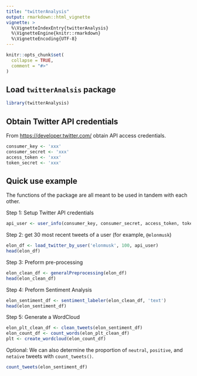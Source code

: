 ```yaml
---
title: "twitterAnalysis"
output: rmarkdown::html_vignette
vignette: >
  %\VignetteIndexEntry{twitterAnalysis}
  %\VignetteEngine{knitr::rmarkdown}
  %\VignetteEncoding{UTF-8}
---
```


```r
knitr::opts_chunk$set(
  collapse = TRUE,
  comment = "#>"
)
```

## Load `twitterAnalsis` package

```r
library(twitterAnalysis)
```

## Obtain Twitter API credentials

From <https://developer.twitter.com/> obtain API access credentials.

```r
consumer_key <- 'xxx'
consumer_secret <- 'xxx'
access_token <- 'xxx'
token_secret <- 'xxx'
```

## Quick use example

The functions of the package are all meant to be used in tandem with each other.

Step 1: Setup Twitter API credentials

```r
api_user <- user_info(consumer_key, consumer_secret, access_token, token_secret)
```

Step 2: get 30 most recent tweets of a user (for example, `@elonmusk`)

```r
elon_df <- load_twitter_by_user('elonmusk', 100, api_user)
head(elon_df)
```

Step 3: Preform pre-processing

```r
elon_clean_df <- generalPreprocessing(elon_df)
head(elon_clean_df)
```

Step 4: Preform Sentiment Analysis

```r
elon_sentiment_df <- sentiment_labeler(elon_clean_df, 'text')
head(elon_sentiment_df)
```

Step 5: Generate a WordCloud

```r
elon_plt_clean_df <- clean_tweets(elon_sentiment_df)
elon_count_df <- count_words(elon_plt_clean_df)
plt <- create_wordcloud(elon_count_df)
```

Optional: We can also determine the proportion of `neutral`, `positive`, and `netaive` tweets with `count_tweets()`.

```r
count_tweets(elon_sentiment_df)
```
